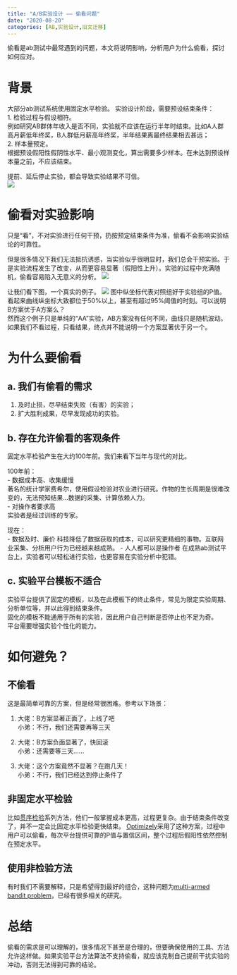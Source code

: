 ```yaml
---
title: "A/B实验设计 —— 偷看问题"
date: "2020-08-20"
categories: [AB,实验设计,旧文迁移]
---
```


偷看是ab测试中最常遇到的问题，本文将说明影响，分析用户为什么偷看，探讨如何应对。

# 背景
大部分ab测试系统使用固定水平检验。
实验设计阶段，需要预设结束条件：    
1. 检验过程与假设相符。    
例如研究AB群体年收入是否不同，实验就不应该在运行半年时结束。比如A人群高月薪低年终奖，B人群低月薪高年终奖，半年结果离最终结果相去甚远；    
2. 样本量预定。    
根据预设假阳性假阴性水平、最小观测变化，算出需要多少样本。在未达到预设样本量之前，不应该结束。          

提前、延后停止实验，都会导致实验结果不可信。     
![](1.webp)

# 偷看对实验影响

只是“看”，不对实验进行任何干预，扔按预定结束条件为准，偷看不会影响实验结论的可靠性。

但是很多情况下我们无法抵抗诱惑，当实验似乎很明显时，我们总会干预实验。于是实验流程发生了改变，从而更容易显著（假阳性上升）。实验的过程中充满随机，偷看容易陷入无意义的分析。
![](2.webp)

让我们看下图，一个真实的例子。
![](3.webp)
图中纵坐标代表对照组好于实验组的P值。看起来曲线纵坐标大致都位于50%以上，甚至有超过95%阈值的时刻。可以说明B方案优于A方案么？    
然而这个例子只是单纯的“AA”实验，AB方案没有任何不同，曲线只是随机波动。    
如果我们不看过程，只看结果，终点并不能说明一个方案显著优于另一个。    

# 为什么要偷看

## a. 我们有偷看的需求
1. 及时止损，尽早结束失败（有害）的实验；    
2. 扩大胜利成果，尽早发现成功的实验。     

## b. 存在允许偷看的客观条件
固定水平检验产生在大约100年前。我们来看下当年与现代的对比。    

100年前：    
- 数据成本高、收集缓慢    
著名的统计学家费希尔，使用假设检验对农业进行研究。作物的生长周期是很难改变的，无法预知结果...数据的采集、计算依赖人力。    
- 对操作者要求高    
实验者是经过训练的专家。    

现在：    
- 数据及时、廉价
科技降低了数据获取的成本，可以研究更精细的事物。互联网业采集、分析用户行为已经越来越成熟。
- 人人都可以是操作者
在成熟ab测试平台上，实验者可以轻松进行实验，也更容易在实验分析中犯错。

## c. 实验平台模板不适合
实验平台提供了固定的模板，以及在此模板下的终止条件，常见为限定实验周期、分析单位等，并以此得到结束条件。    
固化的模板不能通用于所有的实验，因此用户自己判断是否停止也不足为奇。    
平台需要增强实验个性化的能力。    

# 如何避免？
## 不偷看
这是最简单可靠的方案，但是经常很困难。参考以下场景：

1. 大佬：B方案显著正面了，上线了吧    
小弟：不行，我们还需要再等三天

2. 大佬：B方案负面显著了，快回滚    
小弟：还需要等三天……

3. 大佬：这个方案竟然不显著？在跑几天！    
小弟：不行，我们已经达到停止条件了

## 非固定水平检验
比如[贯序检验](https://en.wikipedia.org/wiki/Sequential_probability_ratio_test)系列方法，他们一般掌握成本更高，过程更复杂。由于结束条件改变了，并不一定会比固定水平检验更快结束。
[Optimizely](http://pages.optimizely.com/rs/optimizely/images/stats_engine_technical_paper.pdf)采用了这种方案，过程中用户可以偷看，每次平台提供可靠的P值与置信区间，整个过程后假阳性依然控制在预定水平。


## 使用非检验方法
有时我们不需要解释，只是希望得到最好的组合，这种问题为[multi-armed bandit problem](https://en.wikipedia.org/wiki/Multi-armed_bandit)，已经有很多相关的研究。

# 总结
偷看的需求是可以理解的，很多情况下甚至是合理的，但要确保使用的工具、方法允许这样做。如果实验平台方法算法不支持偷看，就应该克制自己提前干扰实验的冲动，否则无法得到可靠的结论。